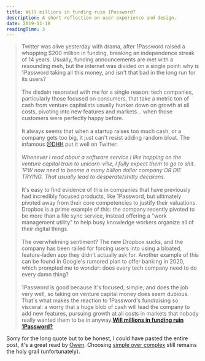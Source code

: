 ```yaml
---
title: Will millions in funding ruin 1Password?
description: A short reflection on user experience and design.
date: 2019-11-18
readingTime: 3
---
```


>Twitter was alive yesterday with drama, after 1Password raised a whopping $200 million in funding, breaking an independence streak of 14 years. Usually, funding announcements are met with a resounding meh, but the internet was divided on a single point: why is 1Password taking all this money, and isn't that bad in the long run for its users?
<br /><br />
The disdain resonated with me for a single reason: tech companies, particularly those focused on consumers, that take a metric ton of cash from venture capitalists usually hunker down on growth at all costs, pivoting into new features and markets... when those customers were perfectly happy before.
<br /><br />
It always seems that when a startup raises too much cash, or a company gets too big, it just can't resist adding random bloat. The infamous [@DHH](https://twitter.com/dhh) put it well on Twitter:
<br /><br />
_Whenever I read about a software service I like hopping on the venture capital train to unicorn-ville, I fully expect them to go to shit. 1PW now need to beome a many billion dollar company OR DIE TRYING. That usually lead to desperate/shitty decisions._<br /><br />
It's easy to find evidence of this in companies that have previously had incredibly focused products, like 1Password, but ultimately pivoted away from their core competencies to justify their valuations. Dropbox is a prime example of this: the company recently pivoted to be more than a file sync service, instead offering a "work management utility" to help busy knowledge workers organize all of their digital things.
<br /><br />
The overwhelming sentiment? The new Dropbox sucks, and the company has been railed for forcing users into using a bloated, feature-laden app they didn't actually ask for. Another example of this can be found in Google's rumored plan to offer banking in 2020, which prompted me to wonder: does every tech company need to do every damn thing?
<br /><br />
1Password is good because it's focused, simple, and does the job very well, so taking on venture capital money does seem dubious. That's what makes the reaction to 1Password's fundraising so visceral: a worry that a huge blob of cash will lead the company to add new features, pursuing growth at all costs in markets that nobody really wanted them to be in anyway.**[Will millions in funding ruin 1Password?](https://char.gd/recharged/daily/1passwords-quandry)**

Sorry for the long quote but to be honest, I could have pasted the entire post, it's a great read by [Owen](https://twitter.com/ow). Choosing [simple over complex](/simple-over-complex/) still remains the holy grail (unfortunately).